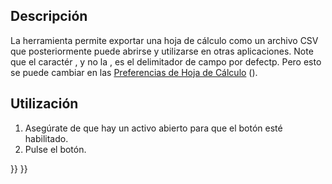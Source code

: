 <languages/>

{{Docnav/es
|[[Spreadsheet_Import/es|Importar]]
|[[Spreadsheet_MergeCells/es|Fusionar celdas]]
|[[Spreadsheet_Workbench/es|Hojas de cálculo]]
|IconL=Spreadsheet_Import.svg
|IconR=Spreadsheet_MergeCells.svg
|IconC=Workbench_Spreadsheet.svg
}}

{{GuiCommand/es
|Name=Spreadsheet Export
|Name/es=Hoja de cálculo Exportar
|MenuLocation=Hoja de cálculo → Exportar Hoja de cálculo
|Workbenches=[[Spreadsheet_Workbench/es|Ambiente de trabajo Hoja de cálculo]]
|Version=0.17
|SeeAlso=[[Spreadsheet_Import/es|Spreadsheet Import]]
}}

<span id="Description"></span>
==Descripción==

<div class="mw-translate-fuzzy">
La herramienta {{Button|[[File:Spreadsheet_Export.svg|16px]] [[Spreadsheet_Export/es|Exportación de hoja de cálculo]]}} permite exportar una hoja de cálculo como un archivo CSV que posteriormente puede abrirse y utilizarse en otras aplicaciones. Note que el caractér {{Value|tab}}, y no la {{Value|coma}}, es el delimitador de campo por defectp. Pero esto se puede cambiar en las  [[Spreadsheet_Preferences|Preferencias de Hoja de Cálculo]] ({{Version|0.20}}).
</div>

<span id="Usage"></span>
==Utilización==

<div class="mw-translate-fuzzy">
# Asegúrate de que hay un {{Button|[[File:Spreadsheet_CreateSheet.svg|16px]] [[Spreadsheet_CreateSheet/es|Hoja de cálculo]]}} activo abierto para que el botón esté habilitado.
# Pulse el {{Button|[[File:Spreadsheet_Export.svg|16px]] [[Spreadsheet_Export/es|Hoja de cálculo Exportar]]}} botón.
</div>


{{Docnav/es
|[[Spreadsheet_Import/es|Importar]]
|[[Spreadsheet_MergeCells/es|Fusionar celdas]]
|[[Spreadsheet_Workbench/es|Hojas de cálculo]]
|IconL=Spreadsheet_Import.svg
|IconR=Spreadsheet_MergeCells.svg
|IconC=Workbench_Spreadsheet.svg
}}

{{Spreadsheet_Tools_navi{{#translation:}}}}
{{Userdocnavi{{#translation:}}}}